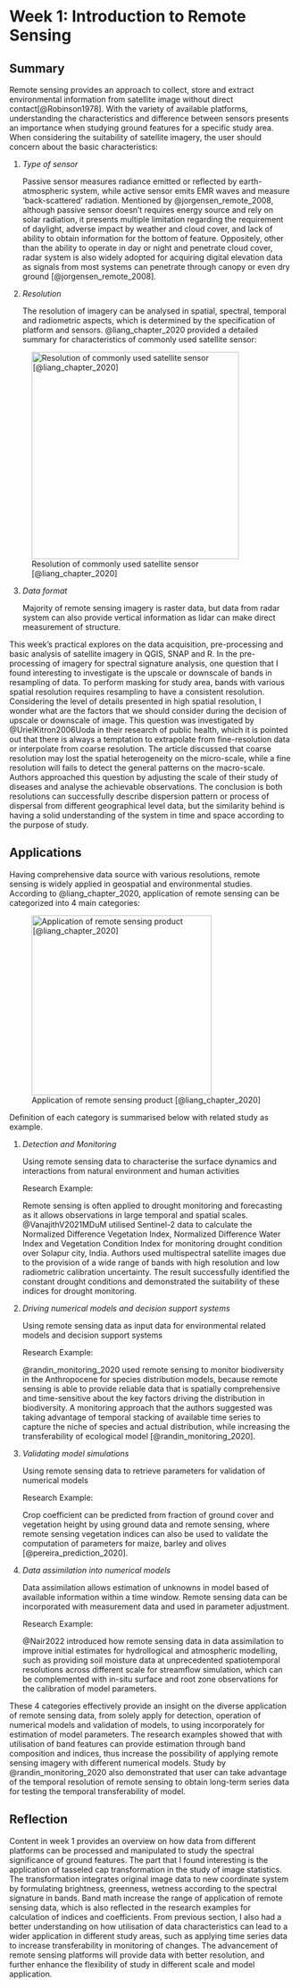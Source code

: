 # Week 1: Introduction to Remote Sensing

## Summary

Remote sensing provides an approach to collect, store and extract environmental information from satellite image without direct contact[@Robinson1978]. With the variety of available platforms, understanding the characteristics and difference between sensors presents an importance when studying ground features for a specific study area. When considering the suitability of satellite imagery, the user should concern about the basic characteristics:

1.  *Type of sensor*

    Passive sensor measures radiance emitted or reflected by earth-atmospheric system, while active sensor emits EMR waves and measure 'back-scattered' radiation. Mentioned by @jorgensen_remote_2008, although passive sensor doesn't requires energy source and rely on solar radiation, it presents multiple limitation regarding the requirement of daylight, adverse impact by weather and cloud cover, and lack of ability to obtain information for the bottom of feature. Oppositely, other than the ability to operate in day or night and penetrate cloud cover, radar system is also widely adopted for acquiring digital elevation data as signals from most systems can penetrate through canopy or even dry ground [@jorgensen_remote_2008].

2.  *Resolution*

    The resolution of imagery can be analysed in spatial, spectral, temporal and radiometric aspects, which is determined by the specification of platform and sensors. @liang_chapter_2020 provided a detailed summary for characteristics of commonly used satellite sensor:

![Resolution of commonly used satellite sensor [@liang_chapter_2020]](img/Capture.JPG){fig-align="center" width="371"}

3.  *Data format*

    Majority of remote sensing imagery is raster data, but data from radar system can also provide vertical information as lidar can make direct measurement of structure.

This week's practical explores on the data acquisition, pre-processing and basic analysis of satellite imagery in QGIS, SNAP and R. In the pre-processing of imagery for spectral signature analysis, one question that I found interesting to investigate is the upscale or downscale of bands in resampling of data. To perform masking for study area, bands with various spatial resolution requires resampling to have a consistent resolution. Considering the level of details presented in high spatial resolution, I wonder what are the factors that we should consider during the decision of upscale or downscale of image. This question was investigated by @UrielKitron2006Uoda in their research of public health, which it is pointed out that there is always a temptation to extrapolate from fine-resolution data or interpolate from coarse resolution. The article discussed that coarse resolution may lost the spatial heterogeneity on the micro-scale, while a fine resolution will fails to detect the general patterns on the macro-scale. Authors approached this question by adjusting the scale of their study of diseases and analyse the achievable observations. The conclusion is both resolutions can successfully describe dispersion pattern or process of dispersal from different geographical level data, but the similarity behind is having a solid understanding of the system in time and space according to the purpose of study.

## Applications

Having comprehensive data source with various resolutions, remote sensing is widely applied in geospatial and environmental studies. According to @liang_chapter_2020, application of remote sensing can be categorized into 4 main categories:

![Application of remote sensing product [@liang_chapter_2020]](img/Capture_1.JPG){fig-align="center" width="322"}

Definition of each category is summarised below with related study as example.

1.  *Detection and Monitoring*

    Using remote sensing data to characterise the surface dynamics and interactions from natural environment and human activities

    Research Example:

    Remote sensing is often applied to drought monitoring and forecasting as it allows observations in large temporal and spatial scales. @VanajithV2021MDuM utilised Sentinel-2 data to calculate the Normalized Difference Vegetation Index, Normalized Difference Water Index and Vegetation Condition Index for monitoring drought condition over Solapur city, India. Authors used multispectral satellite images due to the provision of a wide range of bands with high resolution and low radiometric calibration uncertainty. The result successfully identified the constant drought conditions and demonstrated the suitability of these indices for drought monitoring.

2.  *Driving numerical models and decision support systems*

    Using remote sensing data as input data for environmental related models and decision support systems

    Research Example:

    @randin_monitoring_2020 used remote sensing to monitor biodiversity in the Anthropocene for species distribution models, because remote sensing is able to provide reliable data that is spatially comprehensive and time-sensitive about the key factors driving the distribution in biodiversity. A monitoring approach that the authors suggested was taking advantage of temporal stacking of available time series to capture the niche of species and actual distribution, while increasing the transferability of ecological model [@randin_monitoring_2020].

3.  *Validating model simulations*

    Using remote sensing data to retrieve parameters for validation of numerical models

    Research Example:

    Crop coefficient can be predicted from fraction of ground cover and vegetation height by using ground data and remote sensing, where remote sensing vegetation indices can also be used to validate the computation of parameters for maize, barley and olives [@pereira_prediction_2020].

4.  *Data assimilation into numerical models*

    Data assimilation allows estimation of unknowns in model based of available information within a time window. Remote sensing data can be incorporated with measurement data and used in parameter adjustment.

    Research Example:

    @Nair2022 introduced how remote sensing data in data assimilation to improve initial estimates for hydrollogical and atmospheric modelling, such as providing soil moisture data at unprecedented spatiotemporal resolutions across different scale for streamflow simulation, which can be complemented with in-situ surface and root zone observations for the calibration of model parameters.

These 4 categories effectively provide an insight on the diverse application of remote sensing data, from solely apply for detection, operation of numerical models and validation of models, to using incorporately for estimation of model parameters. The research examples showed that with utilisation of band features can provide estimation through band composition and indices, thus increase the possibility of applying remote sensing imagery with different numerical models. Study by @randin_monitoring_2020 also demonstrated that user can take advantage of the temporal resolution of remote sensing to obtain long-term series data for testing the temporal transferability of model.

## Reflection

Content in week 1 provides an overview on how data from different platforms can be processed and manipulated to study the spectral significance of ground features. The part that I found interesting is the application of tasseled cap transformation in the study of image statistics. The transformation integrates original image data to new coordinate system by formulating brightness, greenness, wetness according to the spectral signature in bands. Band math increase the range of application of remote sensing data, which is also reflected in the research examples for calculation of indices and coefficients. From previous section, I also had a better understanding on how utilisation of data characteristics can lead to a wider application in different study areas, such as applying time series data to increase transferability in monitoring of changes. The advancement of remote sensing platforms will provide data with better resolution, and further enhance the flexibility of study in different scale and model application.
